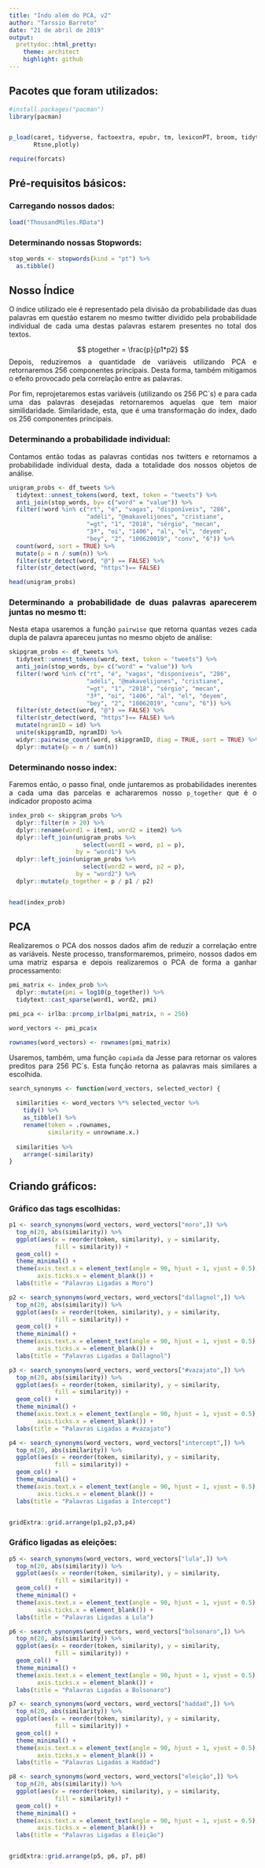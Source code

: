 ```yaml
---
title: "Indo além do PCA, v2"
author: "Tarssio Barreto"
date: "21 de abril de 2019"
output:
  prettydoc::html_pretty:
    theme: architect
    highlight: github
---
```


<div style="text-align: justify">


## Pacotes que foram utilizados: 

```r


#install.packages("pacman")
library(pacman)


p_load(caret, tidyverse, factoextra, epubr, tm, lexiconPT, broom, tidytext, widyr, irlba, 
       Rtsne,plotly)

require(forcats)

``` 


## Pré-requisitos básicos: 

### Carregando nossos dados:

```r

load("ThousandMiles.RData")

``` 
### Determinando nossas Stopwords: 

```r

stop_words <- stopwords(kind = "pt") %>% 
  as.tibble()

``` 

## Nosso Índice

O índice utilizado ele é representado pela divisão da probabilidade das duas palavras em questão estarem no mesmo twitter dividido pela probabilidade individual de cada uma destas palavras estarem presentes no total dos textos.

$$ ptogether = \frac{p}{p1*p2} $$
Depois, reduziremos a quantidade de variáveis utilizando PCA e retornaremos 256 componentes príncipais. Desta forma, também mitigamos o efeito provocado pela correlação entre as palavras.

Por fim, reprojetaremos estas variáveis (utilizando os 256 PC´s) e para cada uma das palavras desejadas retornaremos aquelas que tem maior similidaridade. Similaridade, esta, que é uma transformação do index, dado os 256 componentes principais.

### Determinando a probabilidade individual:

Contamos então todas as palavras contidas nos twitters e retornamos a probabilidade individual desta, dada a totalidade dos nossos objetos de análise.

```r

unigram_probs <- df_tweets %>%
  tidytext::unnest_tokens(word, text, token = "tweets") %>% 
  anti_join(stop_words, by= c("word" = "value")) %>% 
  filter(!word %in% c("rt", "é", "vagas", "disponíveis", "286", 
                      "adéli", "@makavelijones", "cristiane",
                      "=gt", "1", "2018", "sérgio", "mecan", 
                      "3ª", "oi", "1406", "al", "el", "deyem",
                      "bey", "2", "100620019", "conv", "6")) %>% 
  count(word, sort = TRUE) %>%
  mutate(p = n / sum(n)) %>% 
  filter(str_detect(word, "@") == FALSE) %>% 
  filter(str_detect(word, "https")== FALSE)

head(unigram_probs)

``` 

### Determinando a probabilidade de duas palavras aparecerem juntas no mesmo tt:

Nesta etapa usaremos a função `pairwise` que retorna quantas vezes cada dupla de palavra apareceu juntas no mesmo objeto de análise: 

```r

skipgram_probs <- df_tweets %>%
  tidytext::unnest_tokens(word, text, token = "tweets") %>%
  anti_join(stop_words, by= c("word" = "value")) %>% 
  filter(!word %in% c("rt", "é", "vagas", "disponíveis", "286", 
                      "adéli", "@makavelijones", "cristiane",
                      "=gt", "1", "2018", "sérgio", "mecan", 
                      "3ª", "oi", "1406", "al", "el", "deyem",
                      "bey", "2", "10062019", "conv", "6")) %>% 
  filter(str_detect(word, "@") == FALSE) %>% 
  filter(str_detect(word, "https")== FALSE) %>% 
  mutate(ngramID = id) %>% 
  unite(skipgramID, ngramID) %>% 
  widyr::pairwise_count(word, skipgramID, diag = TRUE, sort = TRUE) %>%
  dplyr::mutate(p = n / sum(n))

```

### Determinando nosso index:

Faremos então, o passo final, onde juntaremos as probabilidades inerentes a cada uma das parcelas e achararemos nosso `p_together` que é o indicador proposto acima

```r

index_prob <- skipgram_probs %>%
  dplyr::filter(n > 20) %>%
  dplyr::rename(word1 = item1, word2 = item2) %>%
  dplyr::left_join(unigram_probs %>%
                     select(word1 = word, p1 = p),
                   by = "word1") %>%
  dplyr::left_join(unigram_probs %>%
                     select(word2 = word, p2 = p),
                   by = "word2") %>%
  dplyr::mutate(p_together = p / p1 / p2)


head(index_prob)

```

## PCA

Realizaremos o PCA dos nossos dados afim de reduzir a correlação entre as variáveis. Neste processo, transformaremos, primeiro, nossos dados em uma matriz esparsa e depois realizaremos o PCA de forma a ganhar processamento:

```r

pmi_matrix <- index_prob %>%
  dplyr::mutate(pmi = log10(p_together)) %>%
  tidytext::cast_sparse(word1, word2, pmi)

pmi_pca <- irlba::prcomp_irlba(pmi_matrix, n = 256)

word_vectors <- pmi_pca$x

rownames(word_vectors) <- rownames(pmi_matrix)

```

Usaremos, também, uma função `copiada` da Jesse para retornar os valores preditos para 256 PC´s. Esta função retorna as palavras mais similares a escolhida.

```r

search_synonyms <- function(word_vectors, selected_vector) {
  
  similarities <- word_vectors %*% selected_vector %>%
    tidy() %>%
    as_tibble() %>%
    rename(token = .rownames,
           similarity = unrowname.x.)
  
  similarities %>%
    arrange(-similarity)    
}


```

## Criando gráficos: 

### Gráfico das tags escolhidas: 

```r

p1 <- search_synonyms(word_vectors, word_vectors["moro",]) %>% 
  top_n(20, abs(similarity)) %>% 
  ggplot(aes(x = reorder(token, similarity), y = similarity, 
             fill = similarity)) +
  geom_col() +
  theme_minimal() +
  theme(axis.text.x = element_text(angle = 90, hjust = 1, vjust = 0.5),
        axis.ticks.x = element_blank()) +
  labs(title = "Palavras Ligadas a Moro")

p2 <- search_synonyms(word_vectors, word_vectors["dallagnol",]) %>% 
  top_n(20, abs(similarity)) %>% 
  ggplot(aes(x = reorder(token, similarity), y = similarity, 
             fill = similarity)) +
  geom_col() +
  theme_minimal() +
  theme(axis.text.x = element_text(angle = 90, hjust = 1, vjust = 0.5),
        axis.ticks.x = element_blank()) +
  labs(title = "Palavras Ligadas a Dallagnol")

p3 <- search_synonyms(word_vectors, word_vectors["#vazajato",]) %>% 
  top_n(20, abs(similarity)) %>% 
  ggplot(aes(x = reorder(token, similarity), y = similarity, 
             fill = similarity)) +
  geom_col() +
  theme_minimal() +
  theme(axis.text.x = element_text(angle = 90, hjust = 1, vjust = 0.5),
        axis.ticks.x = element_blank()) +
  labs(title = "Palavras Ligadas a #vazajato")

p4 <- search_synonyms(word_vectors, word_vectors["intercept",]) %>% 
  top_n(20, abs(similarity)) %>% 
  ggplot(aes(x = reorder(token, similarity), y = similarity, 
             fill = similarity)) +
  geom_col() +
  theme_minimal() +
  theme(axis.text.x = element_text(angle = 90, hjust = 1, vjust = 0.5),
        axis.ticks.x = element_blank()) +
  labs(title = "Palavras Ligadas a Intercept")


gridExtra::grid.arrange(p1,p2,p3,p4)

```

### Gráfico ligadas as eleições: 


```r

p5 <- search_synonyms(word_vectors, word_vectors["lula",]) %>% 
  top_n(20, abs(similarity)) %>% 
  ggplot(aes(x = reorder(token, similarity), y = similarity, 
             fill = similarity)) +
  geom_col() +
  theme_minimal() +
  theme(axis.text.x = element_text(angle = 90, hjust = 1, vjust = 0.5),
        axis.ticks.x = element_blank()) +
  labs(title = "Palavras Ligadas a Lula")

p6 <- search_synonyms(word_vectors, word_vectors["bolsonaro",]) %>% 
  top_n(20, abs(similarity)) %>% 
  ggplot(aes(x = reorder(token, similarity), y = similarity, 
             fill = similarity)) +
  geom_col() +
  theme_minimal() +
  theme(axis.text.x = element_text(angle = 90, hjust = 1, vjust = 0.5),
        axis.ticks.x = element_blank()) +
  labs(title = "Palavras Ligadas a Bolsonaro")

p7 <- search_synonyms(word_vectors, word_vectors["haddad",]) %>% 
  top_n(20, abs(similarity)) %>% 
  ggplot(aes(x = reorder(token, similarity), y = similarity, 
             fill = similarity)) +
  geom_col() +
  theme_minimal() +
  theme(axis.text.x = element_text(angle = 90, hjust = 1, vjust = 0.5),
        axis.ticks.x = element_blank()) +
  labs(title = "Palavras Ligadas a Haddad")

p8 <- search_synonyms(word_vectors, word_vectors["eleição",]) %>% 
  top_n(20, abs(similarity)) %>% 
  ggplot(aes(x = reorder(token, similarity), y = similarity, 
             fill = similarity)) +
  geom_col() +
  theme_minimal() +
  theme(axis.text.x = element_text(angle = 90, hjust = 1, vjust = 0.5),
        axis.ticks.x = element_blank()) +
  labs(title = "Palavras Ligadas a Eleição")


gridExtra::grid.arrange(p5, p6, p7, p8)


```